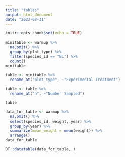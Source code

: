 ```yaml
---
title: "tables"
output: html_document
date: "2023-08-31"
---
```


```r
knitr::opts_chunk$set(echo = TRUE)
```

```r
minitable <- warmup %>% 
  na.omit() %>% 
  group_by(plot_type) %>% 
  filter(species_id == "NL") %>% 
  count()
minitable
```

```r
table <- minitable %>% 
  rename_at("plot_type", ~"Experimental Treatment") 

table <- table %>% 
  rename_at("n", ~"Number Sampled")

table
```

```r
data_for_table <- warmup %>% 
  na.omit() %>% 
  select(species_id, weight, year) %>% 
  group_by(year) %>% 
  summarize(mean_weight = mean(weight)) %>% 
  arrange()
data_for_table
```

```r
DT::datatable(data_for_table, )
```